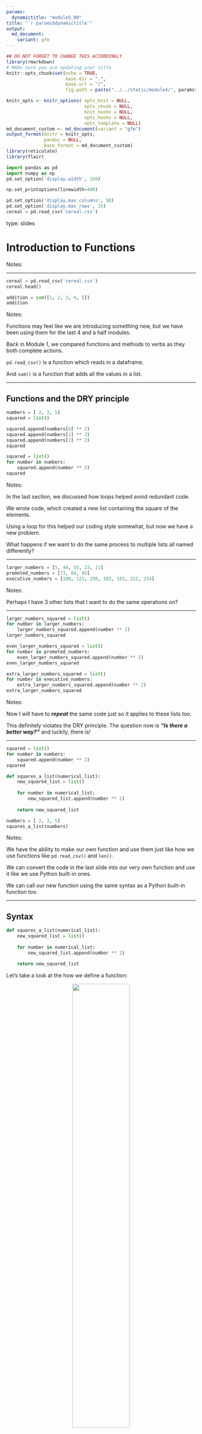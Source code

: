 ```yaml
---
params:
  dynamictitle: "module5_00"
title: "`r params$dynamictitle`"
output: 
  md_document:
    variant: gfm
---
```



```r
## DO NOT FORGET TO CHANGE THIS ACCORDINGLY 
library(rmarkdown)
# MAke sure you are updating your title 
knitr::opts_chunk$set(echo = TRUE,
                      base.dir = ".", 
                      base.url = "/",
                      fig.path = paste("../../static/module4/", params$dynamictitle,"/", sep = ""))

knitr_opts <- knitr_options( opts_knit = NULL,
                             opts_chunk = NULL,
                             knit_hooks = NULL,
                             opts_hooks = NULL,
                             opts_template = NULL)
md_document_custom <- md_document(variant = "gfm")
output_format(knitr = knitr_opts,
              pandoc = NULL,
              base_format = md_document_custom)
library(reticulate)
library(flair)
```


```python
import pandas as pd
import numpy as np
pd.set_option('display.width', 350)

np.set_printoptions(linewidth=400)

pd.set_option('display.max_columns', 50)
pd.set_option('display.max_rows', 15)
cereal = pd.read_csv('cereal.csv')

```


type: slides

# Introduction to Functions 

Notes: <br>

---


```python
cereal = pd.read_csv('cereal.csv')
cereal.head()
```


```python
addition = sum([1, 2, 3, 4, 5])
addition
```


Notes: 

Functions may feel like we are introducing something new, but we have been using them for the last 4 and a half modules. 

Back in Module 1, we compared functions and methods to verbs as they both complete actions.

`pd.read_csv()` is a function which reads in a dataframe.

And `sum()` is a function that adds all the values in a list.

---

## Functions and the DRY principle 



```python
numbers = [ 2, 3, 5]
squared = list()

squared.append(numbers[0] ** 2)
squared.append(numbers[1] ** 2)
squared.append(numbers[2] ** 2)
squared
```


```python
squared = list()
for number in numbers: 
    squared.append(number ** 2)
squared
```



Notes: 

In the last section, we discussed how loops helped avoid redundant code.    

We wrote code, which created a new list containing the square of the elements.  

Using a loop for this helped our coding style somewhat, but now we have a new problem. 
 
What happens if we want to do the same process to multiple lists all named differently? 

---

```python
larger_numbers = [5, 44, 55, 23, 11]
promoted_numbers = [73, 84, 95]
executive_numbers = [100, 121, 250, 103, 183, 222, 214]
```


Notes: 

Perhaps I have 3 other lists that I want to do the same operations on? 

---

```python
larger_numbers_squared = list()
for number in larger_numbers: 
    larger_numbers_squared.append(number ** 2)
larger_numbers_squared
```


```python
even_larger_numbers_squared = list()
for number in promoted_numbers: 
    even_larger_numbers_squared.append(number ** 2)
even_larger_numbers_squared
```


```python
extra_larger_numbers_squared = list()
for number in executive_numbers: 
    extra_larger_numbers_squared.append(number ** 2)
extra_larger_numbers_squared
```



Notes: 

Now I will have to ***repeat*** the same code just so it applies to these lists too. 

This definitely violates the DRY principle.
The question now is
***"Is there a better way?"*** and luckily, there is!

---

```python
squared = list()
for number in numbers: 
    squared.append(number ** 2)
squared
```


```python
def squares_a_list(numerical_list):
    new_squared_list = list()
    
    for number in numerical_list:
        new_squared_list.append(number ** 2)
    
    return new_squared_list
```

```python
numbers = [ 2, 3, 5]
squares_a_list(numbers)
```



Notes: 

We have the ability to make our own function and use them just like how we use functions like `pd.read_csv()` and `len()`.

We can convert the code in the last slide into our very own function and use it like we use Python built-in ones. 

We can call our new function using the same syntax as a Python built-in function too. 

---

## Syntax

```python
def squares_a_list(numerical_list):
    new_squared_list = list()
    
    for number in numerical_list:
        new_squared_list.append(number ** 2)
    
    return new_squared_list
```


Let's take a look at the how we define a function: 

<center><img src='/module5/function-def.png' width="55%"></center>



Notes: 

Let's take a look at how we define a function: 

- `def` is a python keyword that tells Python that anything indented after this belongs to a function. 

- Next, we give it a **Function name**.  Like any object, we need to name it.   

    - In this case, we have named our function `squares_a_list`.  
    - We cannot name it any existing function names. 

- Following our function name, we specify any  **Parameters/Arguments** that the function requires. 

    - Python calls these "**parameters**"; however, we have been calling these "**arguments**".  
    - This is what the function needs as an input in order for us to perform some actions on an existing object.  
    - We can have multiple parameters or no parameters at all.
    - In our function, we have a single parameter named `numerical_list`.

-  Lastly, we end the line with a  **Colon**

    - Just like loops and conditionals, a function required its first defining line to end with a colon.

---


<center><img src='/module5/function-rest.png' width="60%"></center>



```python
def not_a_great_function(numerical_list):
    new_squared_list = list()
    for number in numerical_list:
        new_squared_list.append(number ** 2)
    new_squared_list
```

```python
not_a_great_function([1, 2, 3])
```



Notes: 

In the body of a function, all the code is indented 4 spaces and further indented for loops and conditions.   

The `return` statement is crucial to a function for returning the desired output.  

In our previous function, a new list was returned. 

If the function does not return anything, then you won't get a value to assign to an object. 

It does all the work, but never sends the result back to the code that called it.

(See no value is returned when we call it!)

---

```python
def squares_a_list(numerical_list):
    new_squared_list = list()
    
    for number in numerical_list:
        new_squared_list.append(number ** 2)
    
    return new_squared_list
```




Notes: 

We can now call this function and specify each of our lists of interest as the input argument:

- `numbers.`
- `larger_numbers`
- `promoted_numbers`
- `executive_numbers`

---



```python
numbers = [ 1, 2, 3, 4]
squares_a_list(numbers)
```


```python
larger_numbers = [5, 44, 55, 23, 11]
squares_a_list(larger_numbers)
```

```python
promoted_numbers = [73, 84, 95]
squares_a_list(promoted_numbers)
```

```python
executive_numbers = [100, 121, 250, 103, 183, 222, 214]
squares_a_list(executive_numbers)
```

Notes: 

This function is now recycled on all of our lists and meets the DRY principle.

---

```python
numbers = [ 1, 2, 3, 4]
larger_numbers = [5, 44, 55, 23, 11]
promoted_numbers = [73, 84, 95]
executive_numbers = [100, 121, 250, 103, 183, 222, 214]
```



```python
for list_of_numbers in [numbers, larger_numbers, promoted_numbers, executive_numbers]:
    print(squares_a_list(list_of_numbers))
```

Notes: 

We could get even more fancy and put all the lists into one large list (so now you have a list of lists).

Then you could loop over the list and call the function each time.

This example leads us to our next point.

Just because we ***could*** do this doesn't necessarily mean we ***should***.

---

## Designing Good Functions

There is some ambiguity for how and when to design a function.  

- Should `squares_a_list()` be a function if I'm only ever using it once? 
- Should the loop be inside the function, or outside?


```python
def squares_a_list(numerical_list):
    new_squared_list = list()
    
    for number in numerical_list:
        new_squared_list.append(number ** 2)
    
    return new_squared_list
```

Notes: 

There is some ambiguity for how and when to design a function.  
For instance:        

- Should `squares_a_list()` be a function if I'm only ever using it once? What about Twice?
- Should the loop be inside the function, or outside?

This comes down to personal opinion. 

Some may say that the function `squares_a_list()` does a bit too much to keep things understandable. 

Designing effective functions will be discussed in Module 6. 

---

# Let’s apply what we learned!

Notes: <br>
